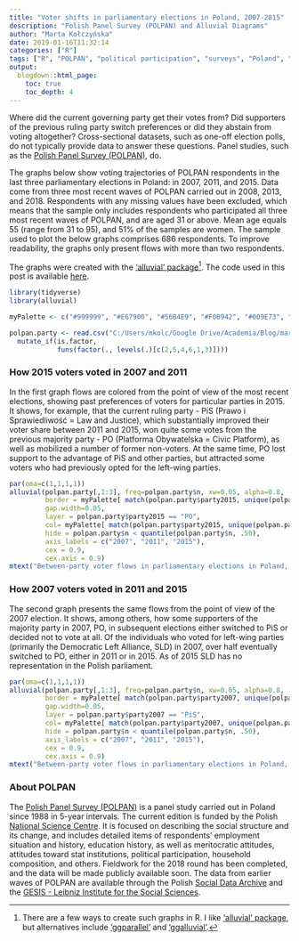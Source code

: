 ```yaml
---
title: "Voter shifts in parliamentary elections in Poland, 2007-2015"
description: "Polish Panel Survey (POLPAN) and Alluvial Diagrams"
author: "Marta Kołczyńska"
date: 2019-01-16T11:32:14
categories: ["R"]
tags: ["R", "POLPAN", "political participation", "surveys", "Poland", "data visualization", "alluvial diagrams"]
output:
  blogdown::html_page:
    toc: true
    toc_depth: 4
---
```


Where did the current governing party get their votes from? Did supporters of the previous ruling party switch preferences or did they abstain from voting altogether? Cross-sectional datasets, such as one-off election polls, do not typically provide data to answer these questions. Panel studies, such as the [Polish Panel Survey (POLPAN)](http://polpan.org/){target="_blank"}, do.

The graphs below show voting trajectories of POLPAN respondents in the last three parliamentary elections in Poland: in 2007, 2011, and 2015. Data come from three most recent waves of POLPAN carried out in 2008, 2013, and 2018. Respondents with any missing values have been excluded, which means that the sample only includes respondents who participated all three most recent waves of POLPAN, and are aged 31 or above. Mean age equals 55 (range from 31 to 95), and 51% of the samples are women. The sample used to plot the below graphs comprises 686 respondents. To improve readability, the graphs only present flows with more than two respondents. 

The graphs were created with the ['alluvial' package](https://github.com/mbojan/alluvial){target="_blank"}[^1]. The code used in this post is available [here](https://github.com/mkolczynska/martakolczynska/blob/master/content/post/polpan-voting-alluvial-plots.Rmd){target="_blank"}.


```r
library(tidyverse)
library(alluvial)

myPalette <- c("#999999", "#E67900", "#56B4E9", "#F0B942", "#009E73", "#0072B2", "#D55E00", "#CC79A7")

polpan.party <- read.csv("C:/Users/mkolc/Google Drive/Academia/Blog/martakolczynska/content/post/data/polpan-voting-alluvial-plots.csv") %>%
  mutate_if(is.factor, 
            funs(factor(., levels(.)[c(2,5,4,6,1,3)])))

```

### How 2015 voters voted in 2007 and 2011

In the first graph flows are colored from the point of view of the most recent elections, showing past preferences of voters for particular parties in 2015. It shows, for example, that the current ruling party - PiS (Prawo i Sprawiedliwość = Law and Justice), which substantially improved their voter share between 2011 and 2015, won quite some votes from the previous majority party - PO (Platforma Obywatelska = Civic Platform), as well as mobilized a number of former non-voters. At the same time, PO lost support to the advantage of PiS and other parties, but attracted some voters who had previously opted for the left-wing parties.


```r
par(oma=c(1,1,1,1))
alluvial(polpan.party[,1:3], freq=polpan.party$n, xw=0.05, alpha=0.8,
         border = myPalette[ match(polpan.party$party2015, unique(polpan.party$party2015))],
         gap.width=0.05, 
         layer = polpan.party$party2015 == "PO",
         col= myPalette[ match(polpan.party$party2015, unique(polpan.party$party2015))],
         hide = polpan.party$n < quantile(polpan.party$n, .50),
         axis_labels = c("2007", "2011", "2015"),
         cex = 0.9,
         cex.axis = 0.9)
mtext("Between-party voter flows in parliamentary elections in Poland, 2007-2015", 3, line = 4, font=2)

```

### How 2007 voters voted in 2011 and 2015


The second graph presents the same flows from the point of view of the 2007 election. It shows, among others, how some supporters of the majority party in 2007, PO, in subsequent elections either switched to PiS or decided not to vote at all. Of the individuals who voted for left-wing parties (primarily the Democratic Left Alliance, SLD) in 2007, over half eventually switched to PO, either in 2011 or in 2015. As of 2015 SLD has no representation in the Polish parliament.


```r
par(oma=c(1,1,1,1))
alluvial(polpan.party[,1:3], freq=polpan.party$n, xw=0.05, alpha=0.8,
         border = myPalette[ match(polpan.party$party2007, unique(polpan.party$party2007))],
         gap.width=0.05, 
         layer = polpan.party$party2007 == "PiS",
         col= myPalette[ match(polpan.party$party2007, unique(polpan.party$party2007))],
         hide = polpan.party$n < quantile(polpan.party$n, .50),
         axis_labels = c("2007", "2011", "2015"),
         cex = 0.9,
         cex.axis = 0.9)
mtext("Between-party voter flows in parliamentary elections in Poland, 2007-2015", 3, line = 4, font=2)

```

### About POLPAN

The [Polish Panel Survey (POLPAN)](http://polpan.org/){target="_blank"} is a panel study carried out in Poland since 1988 in 5-year intervals. The current edition is funded by the Polish [National Science Centre](https://projekty.ncn.gov.pl/index.php?s=3153){target="_blank"}.
It is focused on describing the social structure and its change, and includes detailed items of respondents' employment situation and history, education history, as well as meritocratic attitudes, attitudes toward stat institutions, political participation, household composition, and others. Fieldwork for the 2018 round has been completed, and the data will be made publicly available soon. The data from earlier waves of POLPAN are available through the Polish [Social Data Archive](http://www.ads.org.pl/wyszukiwanieE.php?typ=string&kategoria=tytop&co=polpan&send=Search){target="_blank"}  and the [GESIS - Leibniz Institute for the Social Sciences](https://dbk.gesis.org/dbksearch/sdesc.asp?search=polpan&field=all&db=e&sort=score+DESC&maxRec=100&filt=dbk&filt=datorium&from=index.asp&button=Search&groups=on&product=on&ll=10&tab=0){target="_blank"}.

[^1]: There are a few ways to create such graphs in R. I like ['alluvial' package](https://github.com/mbojan/alluvial){target="_blank"}, but alternatives include ['ggparallel'](https://github.com/heike/ggparallel){target="_blank"} and ['ggalluvial'](https://github.com/corybrunson/ggalluvial){target="_blank"}.
